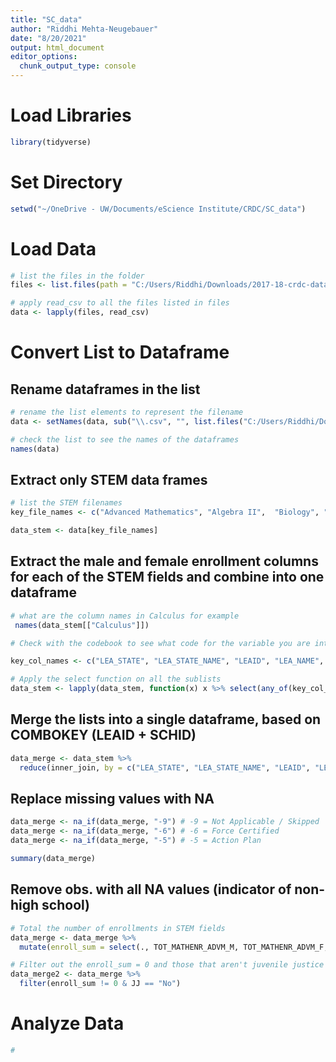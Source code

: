 ```yaml
---
title: "SC_data"
author: "Riddhi Mehta-Neugebauer"
date: "8/20/2021"
output: html_document
editor_options: 
  chunk_output_type: console
---
```


# Load Libraries
```r
library(tidyverse)
```

# Set Directory
```r
setwd("~/OneDrive - UW/Documents/eScience Institute/CRDC/SC_data")

```

# Load Data
```r
# list the files in the folder
files <- list.files(path = "C:/Users/Riddhi/Downloads/2017-18-crdc-data (1)/2017-18-crdc-data-corrected-publication 2/2017-18 Public-Use Files/Data/SCH/CRDC/CSV", pattern = "*.csv", full.names = T)

# apply read_csv to all the files listed in files
data <- lapply(files, read_csv)
```

# Convert List to Dataframe
## Rename dataframes in the list

```r
# rename the list elements to represent the filename
data <- setNames(data, sub("\\.csv", "", list.files("C:/Users/Riddhi/Downloads/2017-18-crdc-data (1)/2017-18-crdc-data-corrected-publication 2/2017-18 Public-Use Files/Data/SCH/CRDC/CSV", pattern = "\\.csv")))

# check the list to see the names of the dataframes
names(data)
```

## Extract only STEM data frames
```r
# list the STEM filenames
key_file_names <- c("Advanced Mathematics", "Algebra II",  "Biology", "Calculus", "Chemistry", "Geometry", "Physics")

data_stem <- data[key_file_names]

```

## Extract the male and female enrollment columns for each of the STEM fields and combine into one dataframe
```r
# what are the column names in Calculus for example
 names(data_stem[["Calculus"]])

# Check with the codebook to see what code for the variable you are interested in is. I want total enrollment in each STEM class for males and females. Note the column names you are most interested in. 

key_col_names <- c("LEA_STATE", "LEA_STATE_NAME", "LEAID", "LEA_NAME", "SCHID", "SCH_NAME", "COMBOKEY", "JJ", "TOT_SCIENR_BIOL_M", "TOT_SCIENR_BIOL_F", "TOT_MATHENR_CALC_M", "TOT_MATHENR_CALC_F", "TOT_SCIENR_CHEM_M", "TOT_SCIENR_CHEM_F", "TOT_MATHENR_ALG2_M", "TOT_MATHENR_ALG2_F", "TOT_MATHENR_GEOM_M", "TOT_MATHENR_GEOM_F", "TOT_SCIENR_PHYS_M", "TOT_SCIENR_PHYS_F", "TOT_MATHENR_ADVM_M", "TOT_MATHENR_ADVM_F")

# Apply the select function on all the sublists
data_stem <- lapply(data_stem, function(x) x %>% select(any_of(key_col_names)))


```

## Merge the lists into a single dataframe, based on COMBOKEY (LEAID + SCHID)
```r
data_merge <- data_stem %>% 
  reduce(inner_join, by = c("LEA_STATE", "LEA_STATE_NAME", "LEAID", "LEA_NAME", "SCHID", "SCH_NAME", "JJ", "COMBOKEY"))
```

## Replace missing values with NA
```r
data_merge <- na_if(data_merge, "-9") # -9 = Not Applicable / Skipped
data_merge <- na_if(data_merge, "-6") # -6 = Force Certified
data_merge <- na_if(data_merge, "-5") # -5 = Action Plan

summary(data_merge)
```

## Remove obs. with all NA values (indicator of non-high school)
```r
# Total the number of enrollments in STEM fields
data_merge <- data_merge %>% 
  mutate(enroll_sum = select(., TOT_MATHENR_ADVM_M, TOT_MATHENR_ADVM_F, TOT_MATHENR_ALG2_M, TOT_MATHENR_ALG2_F, TOT_SCIENR_BIOL_M, TOT_SCIENR_BIOL_F,  TOT_MATHENR_CALC_M, TOT_MATHENR_CALC_F, TOT_SCIENR_CHEM_M,  TOT_SCIENR_CHEM_F,  TOT_MATHENR_GEOM_M, TOT_MATHENR_GEOM_F, TOT_SCIENR_PHYS_M,  TOT_SCIENR_PHYS_F) %>% rowSums(na.rm = T))

# Filter out the enroll_sum = 0 and those that aren't juvenile justice facility
data_merge2 <- data_merge %>% 
  filter(enroll_sum != 0 & JJ == "No")

```


# Analyze Data
```r
# 
```

